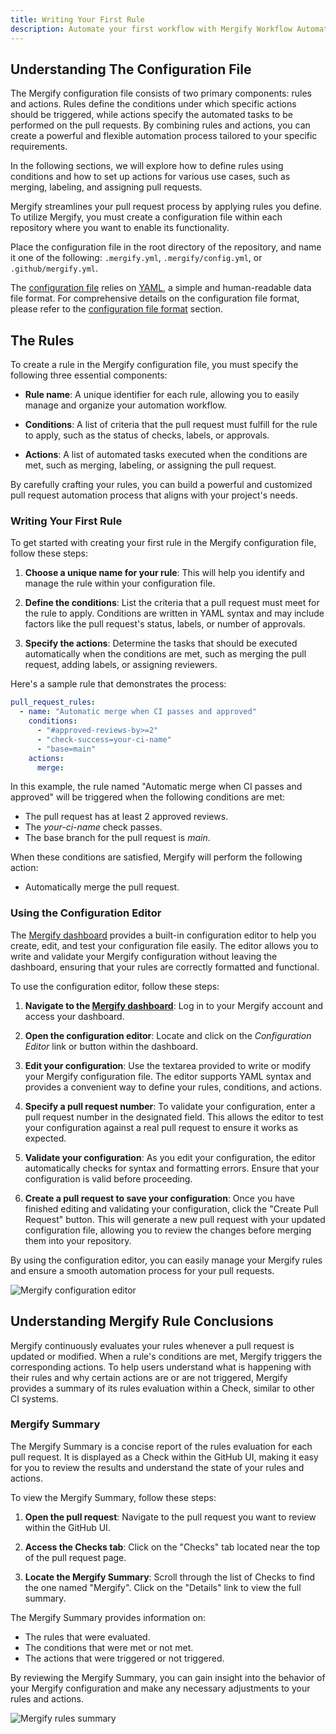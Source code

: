 ```yaml
---
title: Writing Your First Rule
description: Automate your first workflow with Mergify Workflow Automation
---
```



## Understanding The Configuration File

The Mergify configuration file consists of two primary components: rules and
actions. Rules define the conditions under which specific actions should be
triggered, while actions specify the automated tasks to be performed on the
pull requests. By combining rules and actions, you can create a powerful and
flexible automation process tailored to your specific requirements.

In the following sections, we will explore how to define rules using conditions
and how to set up actions for various use cases, such as merging, labeling, and
assigning pull requests.

Mergify streamlines your pull request process by applying rules you define. To
utilize Mergify, you must create a configuration file within each repository
where you want to enable its functionality.

Place the configuration file in the root directory of the repository, and name
it one of the following: `.mergify.yml`, `.mergify/config.yml`, or
`.github/mergify.yml`.

The [configuration file](/configuration/file-format) relies on
[YAML](https://yaml.org/), a simple and human-readable data file format. For
comprehensive details on the configuration file format, please refer to the
[configuration file format](/configuration/file-format) section.

## The Rules

To create a rule in the Mergify configuration file, you must specify the
following three essential components:

- **Rule name**: A unique identifier for each rule, allowing you to easily
  manage and organize your automation workflow.

- **Conditions**: A list of criteria that the pull request must fulfill for the
  rule to apply, such as the status of checks, labels, or approvals.

- **Actions**: A list of automated tasks executed when the conditions are met,
  such as merging, labeling, or assigning the pull request.

By carefully crafting your rules, you can build a powerful and customized pull
request automation process that aligns with your project's needs.

### Writing Your First Rule

To get started with creating your first rule in the Mergify configuration file,
follow these steps:

1. **Choose a unique name for your rule**: This will help you identify and
   manage the rule within your configuration file.

2. **Define the conditions**: List the criteria that a pull request must meet
   for the rule to apply. Conditions are written in YAML syntax and may include
   factors like the pull request's status, labels, or number of approvals.

3. **Specify the actions**: Determine the tasks that should be executed
   automatically when the conditions are met, such as merging the pull request,
   adding labels, or assigning reviewers.

Here's a sample rule that demonstrates the process:

```yaml
pull_request_rules:
  - name: "Automatic merge when CI passes and approved"
    conditions:
      - "#approved-reviews-by>=2"
      - "check-success=your-ci-name"
      - "base=main"
    actions:
      merge:
```

In this example, the rule named "Automatic merge when CI passes and approved"
will be triggered when the following conditions are met:

- The pull request has at least 2 approved reviews.
- The *your-ci-name* check passes.
- The base branch for the pull request is *main*.

When these conditions are satisfied, Mergify will perform the following action:

- Automatically merge the pull request.

### Using the Configuration Editor

The [Mergify dashboard](https://dashboard.mergify.com) provides a built-in
configuration editor to help you create, edit, and test your configuration file
easily. The editor allows you to write and validate your Mergify configuration
without leaving the dashboard, ensuring that your rules are correctly formatted
and functional.

To use the configuration editor, follow these steps:

1. **Navigate to the [Mergify dashboard](https://dashboard.mergify.com)**: Log
   in to your Mergify account and access your dashboard.

2. **Open the configuration editor**: Locate and click on the *Configuration
   Editor* link or button within the dashboard.

3. **Edit your configuration**: Use the textarea provided to write or modify
   your Mergify configuration file. The editor supports YAML syntax and
   provides a convenient way to define your rules, conditions, and actions.

4. **Specify a pull request number**: To validate your configuration, enter a
   pull request number in the designated field. This allows the editor to test
   your configuration against a real pull request to ensure it works as
   expected.

5. **Validate your configuration**: As you edit your configuration, the editor
   automatically checks for syntax and formatting errors. Ensure that your
   configuration is valid before proceeding.

6. **Create a pull request to save your configuration**: Once you have finished
   editing and validating your configuration, click the "Create Pull Request"
   button. This will generate a new pull request with your updated
   configuration file, allowing you to review the changes before merging them
   into your repository.

By using the configuration editor, you can easily manage your Mergify rules and
ensure a smooth automation process for your pull requests.

<Image src={configEditorScreenshot}  alt="Mergify configuration editor" />

## Understanding Mergify Rule Conclusions

Mergify continuously evaluates your rules whenever a pull request is updated or
modified. When a rule's conditions are met, Mergify triggers the corresponding
actions. To help users understand what is happening with their rules and why
certain actions are or are not triggered, Mergify provides a
summary of its rules
evaluation within a Check, similar to other CI systems.

### Mergify Summary

The Mergify Summary is a concise report of the rules evaluation for each pull
request. It is displayed as a Check within the GitHub UI, making it easy for you
to review the results and understand the state of your rules and actions.

To view the Mergify Summary, follow these steps:

1. **Open the pull request**: Navigate to the pull request you want to review
   within the GitHub UI.

2. **Access the Checks tab**: Click on the "Checks" tab located near the top of
   the pull request page.

3. **Locate the Mergify Summary**: Scroll through the list of Checks to find
   the one named "Mergify". Click on the "Details" link to view the full
   summary.

The Mergify Summary provides information on:

- The rules that were evaluated.
- The conditions that were met or not met.
- The actions that were triggered or not triggered.

By reviewing the Mergify Summary, you can gain insight into the behavior of your
Mergify configuration and make any necessary adjustments to your rules and
actions.

<Image src={summaryScreenshot} alt="Mergify rules summary" />

